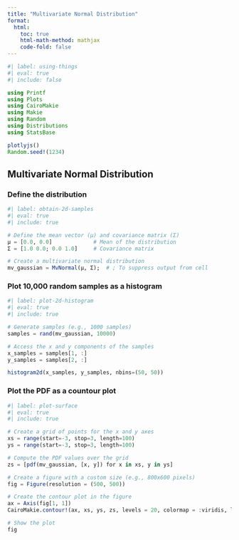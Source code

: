 ```yaml
---
title: "Multivariate Normal Distribution"
format:
  html:
    toc: true
    html-math-method: mathjax
    code-fold: false
---
```


```julia
#| label: using-things
#| eval: true
#| include: false

using Printf
using Plots
using CairoMakie
using Makie
using Random
using Distributions
using StatsBase

plotlyjs()
Random.seed!(1234)
```

## Multivariate Normal Distribution

### Define the distribution

```julia
#| label: obtain-2d-samples
#| eval: true
#| include: true

# Define the mean vector (μ) and covariance matrix (Σ)
μ = [0.0, 0.0]             # Mean of the distribution
Σ = [1.0 0.0; 0.0 1.0]     # Covariance matrix

# Create a multivariate normal distribution
mv_gaussian = MvNormal(μ, Σ);  # ; To suppress output from cell
```

### Plot 10,000 random samples as a histogram

```julia
#| label: plot-2d-histogram
#| eval: true
#| include: true

# Generate samples (e.g., 1000 samples)
samples = rand(mv_gaussian, 10000)

# Access the x and y components of the samples
x_samples = samples[1, :]
y_samples = samples[2, :]

histogram2d(x_samples, y_samples, nbins=(50, 50))
```

### Plot the PDF as a countour plot

```julia
#| label: plot-surface
#| eval: true
#| include: true

# Create a grid of points for the x and y axes
xs = range(start=-3, stop=3, length=100)
ys = range(start=-3, stop=3, length=100)

# Compute the PDF values over the grid
zs = [pdf(mv_gaussian, [x, y]) for x in xs, y in ys]

# Create a figure with a custom size (e.g., 800x600 pixels)
fig = Figure(resolution = (500, 500))

# Create the contour plot in the figure
ax = Axis(fig[1, 1])
CairoMakie.contour!(ax, xs, ys, zs, levels = 20, colormap = :viridis, linewidth = 2)

# Show the plot
fig
```
